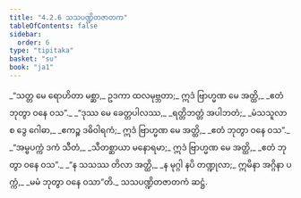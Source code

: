 ```yaml
---
title: "4.2.6 သသပဏ္ဍိတဇာတက"
tableOfContents: false
sidebar:
  order: 6
type: "tipitaka"
basket: "su"
book: "ja1"
---
```



<DynamicBreadcrumb />

<Division number="61" book="ja1" e="ch" v="22" p="101">

<Paragraph number="960" book="ja1">
_“သတ္တ မေ ရောဟိတာ မစ္ဆာ,_  
ဥဒကာ ထလမုဗ္ဘတာ;_  
ဣဒံ ဗြာဟ္မဏ မေ အတ္ထိ,_  
_ဧတံ ဘုတွာ ဝနေ ဝသ”._  

</Paragraph>

</Division>
<Division number="62" book="ja1" e="ch" v="22" p="101">

<Paragraph number="961" type="verses" book="ja1">
_“ဒုဿ မေ ခေတ္တပါလဿ,_  
_ရတ္တိဘတ္တံ အပါဘတံ;_  
_မံသသူလာ စ ဒွေ ဂေါဓာ,_  
_ဧကဉ္စ ဒဓိဝါရကံ;_  
ဣဒံ ဗြာဟ္မဏ မေ အတ္ထိ,_  
_ဧတံ ဘုတွာ ဝနေ ဝသ”._  

</Paragraph>

</Division>
<Division number="63" book="ja1" e="ch" v="22" p="101">

<Paragraph number="962" type="verses" book="ja1">
_“အမ္ဗပက္ကံ ဒကံ သီတံ,_  
_သီတစ္ဆာယာ မနောရမာ;_  
ဣဒံ ဗြာဟ္မဏ မေ အတ္ထိ,_  
_ဧတံ ဘုတွာ ဝနေ ဝသ”._  

</Paragraph>

</Division>
<Division number="64" book="ja1" e="ch" v="22" p="101">

<Paragraph number="963" type="verses" book="ja1">
_“န သသဿ တိလာ အတ္ထိ,_  
_န မုဂ္ဂါ နပိ တဏ္ဍုလာ;_  
ဣမိနာ အဂ္ဂိနာ ပက္ကံ,_  
_မမံ ဘုတွာ ဝနေ ဝသာ”တိ._  


</Paragraph>
</Division>

<Paragraph number="964" type="center" book="ja1">
သသပဏ္ဍိတဇာတကံ ဆဋ္ဌံ.
</Paragraph>